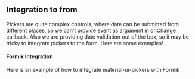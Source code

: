 
<PageMeta title="Form integration" />

## Integration to from

<Ad />

Pickers are quite complex controls, where date can be submitted
from different places, so we can't provide event as argument in
onChange callback. Also we are providing date validation out of
the box, so it may be tricky to integrate pickers to the form.
Here are some examples!

#### Formik Integration

Here is an example of how to integrate material-ui-pickers with Formik

<Example source={FormikExample} />
